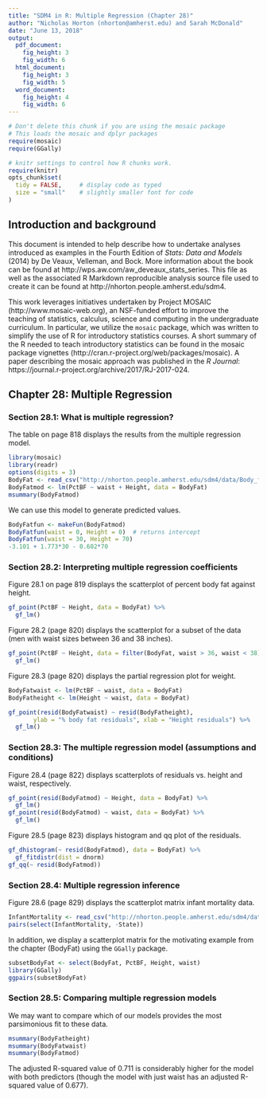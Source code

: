 ```yaml
---
title: "SDM4 in R: Multiple Regression (Chapter 28)"
author: "Nicholas Horton (nhorton@amherst.edu) and Sarah McDonald"
date: "June 13, 2018"
output: 
  pdf_document:
    fig_height: 3
    fig_width: 6
  html_document:
    fig_height: 3
    fig_width: 5
  word_document:
    fig_height: 4
    fig_width: 6
---
```



```r
# Don't delete this chunk if you are using the mosaic package
# This loads the mosaic and dplyr packages
require(mosaic)
require(GGally)
```

```r
# knitr settings to control how R chunks work.
require(knitr)
opts_chunk$set(
  tidy = FALSE,     # display code as typed
  size = "small"    # slightly smaller font for code
)
```

## Introduction and background 

This document is intended to help describe how to undertake analyses introduced 
as examples in the Fourth Edition of *Stats: Data and Models* (2014) by De Veaux, Velleman, and Bock.
More information about the book can be found at http://wps.aw.com/aw_deveaux_stats_series.  This
file as well as the associated R Markdown reproducible analysis source file used to create it can be found at http://nhorton.people.amherst.edu/sdm4.

This work leverages initiatives undertaken by Project MOSAIC (http://www.mosaic-web.org), an NSF-funded effort to improve the teaching of statistics, calculus, science and computing in the undergraduate curriculum. In particular, we utilize the `mosaic` package, which was written to simplify the use of R for introductory statistics courses. A short summary of the R needed to teach introductory statistics can be found in the mosaic package vignettes (http://cran.r-project.org/web/packages/mosaic).
A paper describing the mosaic approach was published in the *R Journal*: https://journal.r-project.org/archive/2017/RJ-2017-024.

## Chapter 28: Multiple Regression

### Section 28.1: What is multiple regression?


The table on page 818 displays the results from the multiple regression model.

```r
library(mosaic)
library(readr)
options(digits = 3)
BodyFat <- read_csv("http://nhorton.people.amherst.edu/sdm4/data/Body_fat_complete.csv")
BodyFatmod <- lm(PctBF ~ waist + Height, data = BodyFat)
msummary(BodyFatmod)
```

We can use this model to generate predicted values.

```r
BodyFatfun <- makeFun(BodyFatmod)
BodyFatfun(waist = 0, Height = 0)  # returns intercept
BodyFatfun(waist = 30, Height = 70)  
-3.101 + 1.773*30 - 0.602*70
```


### Section 28.2: Interpreting multiple regression coefficients

Figure 28.1 on page 819 displays the scatterplot of percent body fat against height.

```r
gf_point(PctBF ~ Height, data = BodyFat) %>%
  gf_lm()
```

Figure 28.2 (page 820) displays the scatterplot for a subset of the data (men with waist sizes between 36 and 38 inches).

```r
gf_point(PctBF ~ Height, data = filter(BodyFat, waist > 36, waist < 38)) %>%
  gf_lm()
```

Figure 28.3 (page 820) displays the partial regression plot for weight.

```r
BodyFatwaist <- lm(PctBF ~ waist, data = BodyFat)
BodyFatheight <- lm(Height ~ waist, data = BodyFat)

gf_point(resid(BodyFatwaist) ~ resid(BodyFatheight), 
       ylab = "% body fat residuals", xlab = "Height residuals") %>%
  gf_lm()
```

### Section 28.3: The multiple regression model (assumptions and conditions)

Figure 28.4 (page 822) displays scatterplots of residuals vs. height and waist, respectively.

```r
gf_point(resid(BodyFatmod) ~ Height, data = BodyFat) %>%
  gf_lm()
gf_point(resid(BodyFatmod) ~ waist, data = BodyFat) %>%
  gf_lm()
```

Figure 28.5 (page 823) displays histogram and qq plot of the residuals.

```r
gf_dhistogram(~ resid(BodyFatmod), data = BodyFat) %>%
  gf_fitdistr(dist = dnorm)
gf_qq(~ resid(BodyFatmod))
```

 
### Section 28.4: Multiple regression inference

Figure 28.6 (page 829) displays the scatterplot matrix infant mortality data.  

```r
InfantMortality <- read_csv("http://nhorton.people.amherst.edu/sdm4/data/Infant_Mortality.csv")
pairs(select(InfantMortality, -State))
```

In addition, we display a scatterplot matrix for the motivating example from the chapter (BodyFat) using the `GGally` package.
```r
subsetBodyFat <- select(BodyFat, PctBF, Height, waist)
library(GGally)
ggpairs(subsetBodyFat)
```

 
### Section 28.5: Comparing multiple regression models

We may want to compare which of our models provides the most parsimonious fit to these data.

```r
msummary(BodyFatheight)
msummary(BodyFatwaist)
msummary(BodyFatmod)
```

The adjusted R-squared value of 0.711 is considerably higher for the model
with both predictors (though the model with just waist has an adjusted R-squared value of 0.677).
